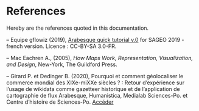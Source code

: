 # References

Hereby are the references quoted in this documentation.

-- Equipe gflowiz (2019), [Arabesque quick tutorial v.0](https://github.com/gflowiz/sageo-ricardo) for SAGEO 2019 - french version. Licence : CC-BY-SA 3.0-FR. 

-- Mac Eachren A., (2005), _How Maps Work, Representation, Visualization, and Design_, New-York, The Guildford Press.

-- Girard P. et Dedinger B. (2020), Pourquoi et comment géolocaliser le commerce mondial des XIXe-miXXe siècles ? : Retour d’expérience sur l’usage de wikidata comme gazetteer historique et de l’application de cartographie de flux Arabesque, Humanistica, Medialab Sciences-Po. et Centre d’histoire de Sciences-Po. [Accéder](http://medialab.github.io/publications/geolocaliserRICardo@humanistica2020/)
